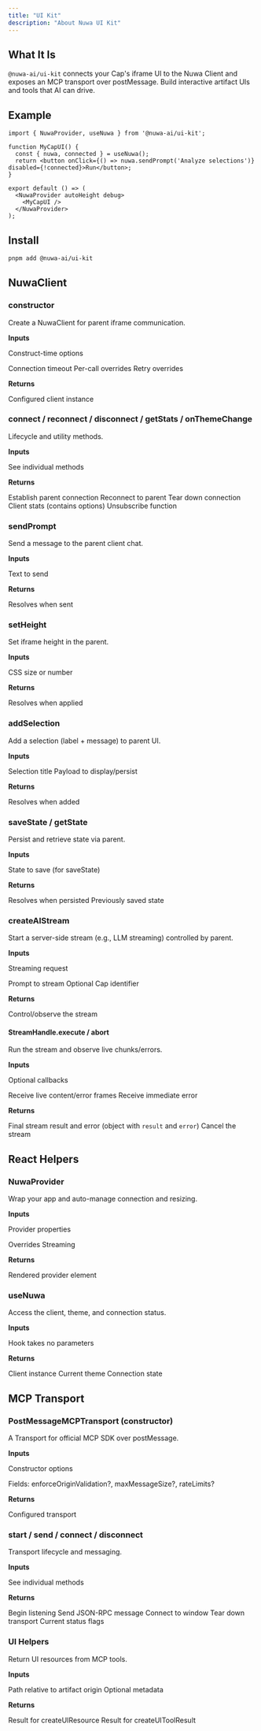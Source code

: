 ```yaml
---
title: "UI Kit"
description: "About Nuwa UI Kit"
---
```

## What It Is

`@nuwa-ai/ui-kit` connects your Cap's iframe UI to the Nuwa Client and exposes an MCP transport over postMessage. Build interactive artifact UIs and tools that AI can drive.

## Example

```tsx
import { NuwaProvider, useNuwa } from '@nuwa-ai/ui-kit';

function MyCapUI() {
  const { nuwa, connected } = useNuwa();
  return <button onClick={() => nuwa.sendPrompt('Analyze selections')} disabled={!connected}>Run</button>;
}

export default () => (
  <NuwaProvider autoHeight debug>
    <MyCapUI />
  </NuwaProvider>
);
```

## Install

```bash
pnpm add @nuwa-ai/ui-kit
```

## NuwaClient

### constructor
Create a NuwaClient for parent iframe communication.

**Inputs**

Construct-time options

<ResponseField name="options" type="object?">
  <Expandable title="options">
    <ResponseField name="allowedOrigins" type="string[]?" default="[*]"></ResponseField>
    <ResponseField name="timeout" type="number?" default="2000">Connection timeout</ResponseField>
    <ResponseField name="debug" type="boolean?"></ResponseField>
    <ResponseField name="methodTimeout(s)" type="number? | record?">Per-call overrides</ResponseField>
    <ResponseField name="methodRetries(map)" type="number? | record?">Retry overrides</ResponseField>
    <ResponseField name="streamTimeout" type="number?" default="30000"></ResponseField>
    <ResponseField name="streamRetries" type="number?" default="0"></ResponseField>
  </Expandable>
</ResponseField>

**Returns**

<ResponseField name="client" type="NuwaClient">Configured client instance</ResponseField>

### connect / reconnect / disconnect / getStats / onThemeChange
Lifecycle and utility methods.

**Inputs**

<ResponseField name="(varies)" type="-">See individual methods</ResponseField>

**Returns**

<ResponseField name="connect()" type="Promise<void>">Establish parent connection</ResponseField>
<ResponseField name="reconnect()" type="Promise<void>">Reconnect to parent</ResponseField>
<ResponseField name="disconnect()" type="void">Tear down connection</ResponseField>
<ResponseField name="getStats()" type="object">Client stats (contains options)</ResponseField>
<ResponseField name="onThemeChange(cb)" type="function">Unsubscribe function</ResponseField>

### sendPrompt
Send a message to the parent client chat.

**Inputs**

<ResponseField name="prompt" type="string" required>Text to send</ResponseField>

**Returns**

<ResponseField name="result" type="Promise<void>">Resolves when sent</ResponseField>

### setHeight
Set iframe height in the parent.

**Inputs**

<ResponseField name="height" type="string | number" required>CSS size or number</ResponseField>

**Returns**

<ResponseField name="result" type="Promise<void>">Resolves when applied</ResponseField>

### addSelection
Add a selection (label + message) to parent UI.

**Inputs**

<ResponseField name="label" type="string" required>Selection title</ResponseField>
<ResponseField name="message" type="string | object" required>Payload to display/persist</ResponseField>

**Returns**

<ResponseField name="result" type="Promise<void>">Resolves when added</ResponseField>

### saveState / getState
Persist and retrieve state via parent.

**Inputs**

<ResponseField name="state" type="any?">State to save (for saveState)</ResponseField>

**Returns**

<ResponseField name="saveState" type="Promise<void>">Resolves when persisted</ResponseField>
<ResponseField name="getState" type="Promise<any|null>">Previously saved state</ResponseField>

### createAIStream
Start a server-side stream (e.g., LLM streaming) controlled by parent.

**Inputs**

Streaming request

<ResponseField name="request" type="object" required>
  <Expandable title="request">
    <ResponseField name="prompt" type="string" required>Prompt to stream</ResponseField>
    <ResponseField name="capId" type="string?">Optional Cap identifier</ResponseField>
  </Expandable>
</ResponseField>

**Returns**

<ResponseField name="handle" type="StreamHandle">Control/observe the stream</ResponseField>

#### StreamHandle.execute / abort
Run the stream and observe live chunks/errors.

**Inputs**

Optional callbacks

<ResponseField name="options" type="object?">
  <Expandable title="options">
    <ResponseField name="onChunk" type="function?">Receive live content/error frames</ResponseField>
    <ResponseField name="onError" type="function?">Receive immediate error</ResponseField>
  </Expandable>
</ResponseField>

**Returns**

<ResponseField name="execute" type="Promise">Final stream result and error (object with `result` and `error`)</ResponseField>
<ResponseField name="abort" type="void">Cancel the stream</ResponseField>

## React Helpers

### NuwaProvider
Wrap your app and auto-manage connection and resizing.

**Inputs**

Provider properties

<ResponseField name="props" type="object">
  <Expandable title="props">
    <ResponseField name="autoHeight" type="boolean?" default="true"></ResponseField>
    <ResponseField name="allowedOrigins" type="string[]?"></ResponseField>
    <ResponseField name="timeout" type="number?"></ResponseField>
    <ResponseField name="debug" type="boolean?"></ResponseField>
    <ResponseField name="methodTimeout(s)/Retries(map)" type="number? | record?">Overrides</ResponseField>
    <ResponseField name="streamTimeout/streamRetries" type="number?">Streaming</ResponseField>
    <ResponseField name="onConnected" type="function?"></ResponseField>
    <ResponseField name="onError" type="function?"></ResponseField>
    <ResponseField name="className/style" type="string | object?"></ResponseField>
  </Expandable>
</ResponseField>

**Returns**

<ResponseField name="element" type="ReactElement">Rendered provider element</ResponseField>

### useNuwa
Access the client, theme, and connection status.

**Inputs**

<ResponseField name="(none)" type="void">Hook takes no parameters</ResponseField>

**Returns**

<ResponseField name="nuwa" type="NuwaClient">Client instance</ResponseField>
<ResponseField name="theme" type='"light"|"dark"'>Current theme</ResponseField>
<ResponseField name="connected" type="boolean">Connection state</ResponseField>

## MCP Transport

### PostMessageMCPTransport (constructor)
A Transport for official MCP SDK over postMessage.

**Inputs**

Constructor options

<ResponseField name="options" type="object?">
  <Expandable title="options">
    <ResponseField name="targetWindow" type="Window?"></ResponseField>
    <ResponseField name="targetOrigin" type="string?" default="*"></ResponseField>
    <ResponseField name="allowedOrigins" type="string[]?" default="[*]"></ResponseField>
    <ResponseField name="timeout" type="number?" default="30000"></ResponseField>
    <ResponseField name="debug" type="boolean?"></ResponseField>
    <ResponseField name="securityPolicy" type="object?">Fields: enforceOriginValidation?, maxMessageSize?, rateLimits?</ResponseField>
  </Expandable>
</ResponseField>

**Returns**

<ResponseField name="transport" type="PostMessageMCPTransport">Configured transport</ResponseField>

### start / send / connect / disconnect
Transport lifecycle and messaging.

**Inputs**

<ResponseField name="(varies)" type="-">See individual methods</ResponseField>

**Returns**

<ResponseField name="start" type="Promise<void>">Begin listening</ResponseField>
<ResponseField name="send" type="Promise<void>">Send JSON-RPC message</ResponseField>
<ResponseField name="connect" type="Promise<void>">Connect to window</ResponseField>
<ResponseField name="disconnect" type="void">Tear down transport</ResponseField>
<ResponseField name="connected/ready" type="boolean">Current status flags</ResponseField>

### UI Helpers
Return UI resources from MCP tools.

**Inputs**

<ResponseField name="path" type="string" required>Path relative to artifact origin</ResponseField>
<ResponseField name="name/description/uiType" type="string?">Optional metadata</ResponseField>

**Returns**

<ResponseField name="resource" type="UIResource">Result for createUIResource</ResponseField>
<ResponseField name="toolResult" type="UIToolResult">Result for createUIToolResult</ResponseField>

 
